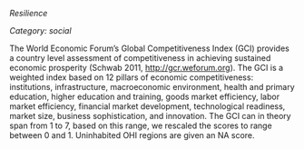 *Resilience*

*Category: social*

The World Economic Forum's Global Competitiveness Index (GCI) provides a country level assessment of competitiveness in achieving sustained economic prosperity (Schwab 2011, [http://gcr.weforum.org](http://gcr.weforum.org)). The GCI is a weighted index based on 12 pillars of economic competitiveness: institutions, infrastructure, macroeconomic environment, health and primary education, higher education and training, goods market efficiency, labor market efficiency, financial market development, technological readiness, market size, business sophistication, and innovation. The GCI can in theory span from 1 to 7, based on this range, we rescaled the scores to range between 0 and 1.  Uninhabited OHI regions are given an NA score.